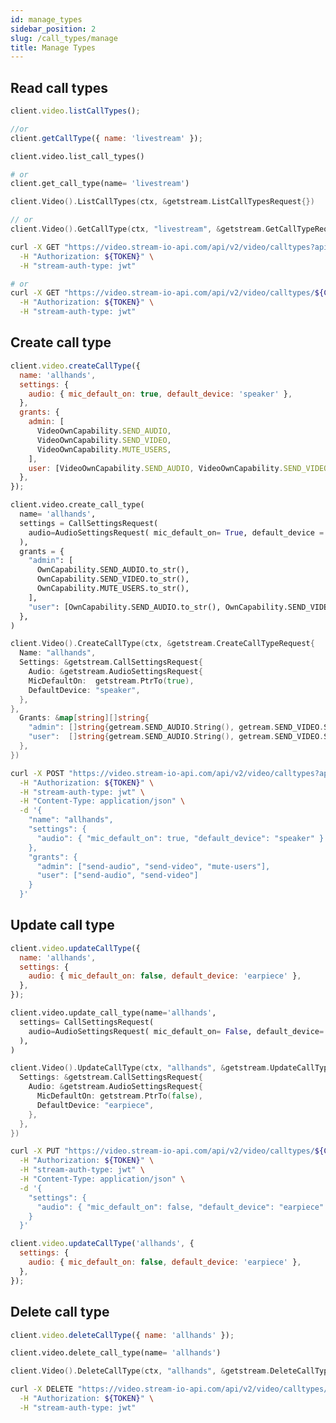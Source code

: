 ```yaml
---
id: manage_types
sidebar_position: 2
slug: /call_types/manage
title: Manage Types
---
```



## Read call types

<Tabs groupId="examples">
<TabItem value="js" label="JavaScript">

```js
client.video.listCallTypes();

//or
client.getCallType({ name: 'livestream' });
```

</TabItem>
<TabItem value="py" label="Python">

```py
client.video.list_call_types()

# or
client.get_call_type(name= 'livestream')
```

</TabItem>
<TabItem value="go" label="Golang">

```go
client.Video().ListCallTypes(ctx, &getstream.ListCallTypesRequest{})

// or
client.Video().GetCallType(ctx, "livestream", &getstream.GetCallTypeRequest{})
```

</TabItem>

<TabItem value="curl" label="cURL">

```bash
curl -X GET "https://video.stream-io-api.com/api/v2/video/calltypes?api_key=${API_KEY}" \
  -H "Authorization: ${TOKEN}" \
  -H "stream-auth-type: jwt"

# or
curl -X GET "https://video.stream-io-api.com/api/v2/video/calltypes/${CALL_TYPE_NAME}?api_key=${API_KEY}" \
  -H "Authorization: ${TOKEN}" \
  -H "stream-auth-type: jwt"
```

</TabItem>

</Tabs>

## Create call type

<Tabs groupId="examples">
<TabItem value="js" label="JavaScript">

```js
client.video.createCallType({
  name: 'allhands',
  settings: {
    audio: { mic_default_on: true, default_device: 'speaker' },
  },
  grants: {
    admin: [
      VideoOwnCapability.SEND_AUDIO,
      VideoOwnCapability.SEND_VIDEO,
      VideoOwnCapability.MUTE_USERS,
    ],
    user: [VideoOwnCapability.SEND_AUDIO, VideoOwnCapability.SEND_VIDEO],
  },
});
```

</TabItem>
<TabItem value="py" label="Python">

```py
client.video.create_call_type(
  name= 'allhands',
  settings = CallSettingsRequest(
    audio=AudioSettingsRequest( mic_default_on= True, default_device ='speaker' ),
  ),
  grants = {
    "admin": [
      OwnCapability.SEND_AUDIO.to_str(),
      OwnCapability.SEND_VIDEO.to_str(),
      OwnCapability.MUTE_USERS.to_str(),
    ],
    "user": [OwnCapability.SEND_AUDIO.to_str(), OwnCapability.SEND_VIDEO.to_str()],
  },
)

```

</TabItem>
<TabItem value="go" label="Golang">

```go
client.Video().CreateCallType(ctx, &getstream.CreateCallTypeRequest{
  Name: "allhands",
  Settings: &getstream.CallSettingsRequest{
    Audio: &getstream.AudioSettingsRequest{
    MicDefaultOn:  getstream.PtrTo(true),
    DefaultDevice: "speaker",
  },
},
  Grants: &map[string][]string{
    "admin": []string{getream.SEND_AUDIO.String(), getream.SEND_VIDEO.String(), getream.MUTE_USERS.String()},
    "user":  []string{getream.SEND_AUDIO.String(), getream.SEND_VIDEO.String()},
  },
})

```

</TabItem>

<TabItem value="curl" label="cURL">

```bash
curl -X POST "https://video.stream-io-api.com/api/v2/video/calltypes?api_key=${API_KEY}" \
  -H "Authorization: ${TOKEN}" \
  -H "stream-auth-type: jwt" \
  -H "Content-Type: application/json" \
  -d '{
    "name": "allhands",
    "settings": {
      "audio": { "mic_default_on": true, "default_device": "speaker" }
    },
    "grants": {
      "admin": ["send-audio", "send-video", "mute-users"],
      "user": ["send-audio", "send-video"]
    }
  }'
```

</TabItem>

</Tabs>

## Update call type

<Tabs groupId="examples">
<TabItem value="js" label="JavaScript">

```js
client.video.updateCallType({
  name: 'allhands',
  settings: {
    audio: { mic_default_on: false, default_device: 'earpiece' },
  },
});
```

</TabItem>
<TabItem value="py" label="Python">

```py
client.video.update_call_type(name='allhands',
  settings= CallSettingsRequest(
    audio=AudioSettingsRequest( mic_default_on= False, default_device= 'earpiece' ),
  ),
)
```

</TabItem>
<TabItem value="go" label="Golang">

```go
client.Video().UpdateCallType(ctx, "allhands", &getstream.UpdateCallTypeRequest{
  Settings: &getstream.CallSettingsRequest{
    Audio: &getstream.AudioSettingsRequest{
      MicDefaultOn: getstream.PtrTo(false),
      DefaultDevice: "earpiece",
    },
  },
})
```

</TabItem>

<TabItem value="curl" label="cURL">

```bash
curl -X PUT "https://video.stream-io-api.com/api/v2/video/calltypes/${CALL_TYPE_NAME}?api_key=${API_KEY}" \
  -H "Authorization: ${TOKEN}" \
  -H "stream-auth-type: jwt" \
  -H "Content-Type: application/json" \
  -d '{
    "settings": {
      "audio": { "mic_default_on": false, "default_device": "earpiece" }
    }
  }'
```

</TabItem>
<TabItem value="js-deprecated" label="JavaScript@0.3 (deprecated)">

```js
client.video.updateCallType('allhands', {
  settings: {
    audio: { mic_default_on: false, default_device: 'earpiece' },
  },
});
```

</TabItem>
</Tabs>

## Delete call type

<Tabs groupId="examples">
<TabItem value="js" label="JavaScript">

```js
client.video.deleteCallType({ name: 'allhands' });
```

</TabItem>
<TabItem value="py" label="Python">

```py
client.video.delete_call_type(name= 'allhands')

```

</TabItem>
<TabItem value="go" label="Golang">

```go
client.Video().DeleteCallType(ctx, "allhands", &getstream.DeleteCallTypeRequest{})
```

</TabItem>

<TabItem value="curl" label="cURL">

```bash
curl -X DELETE "https://video.stream-io-api.com/api/v2/video/calltypes/${CALL_TYPE_NAME}?api_key=${API_KEY}" \
  -H "Authorization: ${TOKEN}" \
  -H "stream-auth-type: jwt"
```

</TabItem>
</Tabs>
